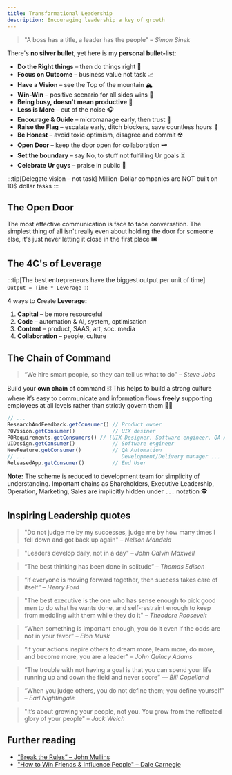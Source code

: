 ```yaml
---
title: Transformational Leadership
description: Encouraging leadership a key of growth
---
```


> "A boss has a title, a leader has the people"
> <cite>– Simon Sinek</cite>

There's **no silver bullet**, yet here is my **personal bullet-list**:

* **Do the Right things** – then do things right 🎯
* **Focus on Outcome** – business value not task 📈
* **Have a Vision** – see the Top of the mountain 🏔️
* **Win-Win** – positive scenario for all sides wins 🤝
* **Being busy, doesn't mean productive** 🐎
* **Less is More** – cut of the noise 🎧
* **Encourage & Guide** – micromanage early, then trust 🧿
* **Raise the Flag** – escalate early, ditch blockers, save countless hours 🚩
* **Be Honest** – avoid toxic optimism, disagree and commit ☢️
* **Open Door** – keep the door open for collaboration 🗝️
* **Set the boundary** – say No, to stuff not fulfilling Ur goals ⏳
* **Celebrate Ur guys** – praise in public 🍻

:::tip[Delegate vision – not task]
Million-Dollar companies are NOT built on 10$ dollar tasks
:::

<TreatMeBtn />

## The Open Door

The most effective communication is face to face conversation.
The simplest thing of all isn't really even about holding the door for someone else, it's just never letting it close in the first place 🎟️

## The 4C's of Leverage

:::tip[The best entrepreneurs have the biggest output per unit of time]
`Output = Time * Leverage`
:::

**4** ways to **C**reate **Leverage:**

1. **Capital** – be more resourceful
2. **Code** – automation & AI, system, optimisation
3. **Content** – product, SAAS, art, soc. media
4. **Collaboration** – people, culture

## The Chain of Command

> “We hire smart people, so they can tell us what to do”
> <cite>– Steve Jobs</cite>

Build your **own chain** of command ⛓️
This helps to build a strong culture where it’s easy to communicate and information flows **freely**
supporting employees at all levels rather than strictly govern them 🧑‍🚀

```js
// ...
ResearchAndFeedback.getConsumer() // Product owner
POVision.getConsumer()            // UIX desiner
PORequirements.getConsumers() // [UIX Designer, Software engineer, QA Automation]
UIDesign.getConsumer()            // Software engineer
NewFeature.getConsumer()          // QA Automation
// ...                               Development/Delivery manager ...
ReleasedApp.getConsumer()         // End User
```

**Note:** The scheme is reduced to development team for simplicity of understanding.
Important chains as Shareholders, Executive Leadership, Operation, Marketing, Sales are implicitly hidden under `...` notation 🕵️

## Inspiring Leadership quotes

> "Do not judge me by my successes, judge me by how many times I fell down and got back up again"
> <cite>– Nelson Mandela</cite>

> "Leaders develop daily, not in a day"
> <cite>– John Calvin Maxwell</cite>

> “The best thinking has been done in solitude”
> <cite>– Thomas Edison</cite>

> “If everyone is moving forward together, then success takes care of itself”
> <cite>– Henry Ford</cite>

> "The best executive is the one who has sense enough to pick good men to do what he wants done, and self-restraint enough to keep from meddling with them while they do it"
> <cite>– Theodore Roosevelt</cite>

> “When something is important enough, you do it even if the odds are not in your favor”
> <cite>– Elon Musk</cite>

> “If your actions inspire others to dream more, learn more, do more, and become more, you are a leader”
> <cite>– John Quincy Adams</cite>

> “The trouble with not having a goal is that you can spend your life running up and down the field and never score”
> <cite>— Bill Copelland</cite>

> “When you judge others, you do not define them; you define yourself”
> <cite>– Earl Nightingale</cite>

> "It’s about growing your people, not you. You grow from the reflected glory of your people"
> <cite>– Jack Welch</cite>

## Further reading

- [“Break the Rules” – John Mullins](https://www.amazon.com/Break-Rules-Counter-Conventional-Mindsets-Entrepreneurs/dp/1394153015)
- ["How to Win Friends & Influence People" – Dale Carnegie](https://a.co/d/9YNueWA)

<script is:inline src="/external-links.js"></script>